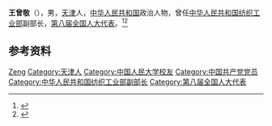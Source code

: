 '''王曾敬'''（{{bd|1933年|7月|}}），男，[[天津|天津]]人，[[中华人民共和国|中华人民共和国]]政治人物，曾任[[中华人民共和国纺织工业部|中华人民共和国纺织工业部]]副部长，[[第八届全国人大代表|第八届全国人大代表]]。<ref>{{Cite book|title=中国共产党人名大辞典|author=盛平主编|publisher=中国国际广播出版社|year=1991|isbn=|location=北京|pages=}}</ref><ref>{{cite book|title=中囯人名大辞典·当代人物卷|author=廖盖隆等编|year=1990|publisher=上海辞书出版社|location=上海|page=}}</ref>

== 参考资料 ==
{{reflist}}

{{中国人物小作品}}
{{中华全国工商业联合会第七届执行委员会}}

{{Authority control}}
{{DEFAULTSORT:Wang王}}
[[Category:王姓|Zeng]]
[[Category:天津人|Category:天津人]]
[[Category:中国人民大学校友|Category:中国人民大学校友]]
[[Category:中国共产党党员|Category:中国共产党党员]]
[[Category:中华人民共和国纺织工业部副部长|Category:中华人民共和国纺织工业部副部长]]
[[Category:第八届全国人大代表|Category:第八届全国人大代表]]